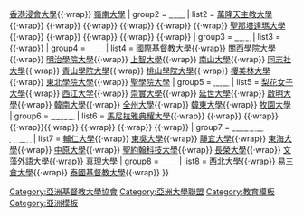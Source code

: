 <noinclude>{{noteTA
|G1 = Country
|1 = zh:韓國; zh-cn:韩国; zh-tw:南韓; zh-hk:南韓; zh-sg:韩国;
}}</noinclude>{{Navbox
| name  = 亞洲基督教大學協會
| title = [[亞洲基督教大學協會|<span style="color:white;">亞洲基督教大學協會（ACUCA）</span>]]
| titlestyle = background:#2f6bb3; color:white;
| groupstyle = color: #ffffff; background-color: #2f6bb3; text-align: center;
| cat       = 
| group1 = [[香港|<span style="color:white;">香港</span>]]
| list1 = {{nowrap begin}}[[崇基學院|香港中文大學崇基學院]]{{·wrap}} [[香港浸會大學]]{{·wrap}} [[嶺南大學 (香港)|嶺南大學]]{{nowrap end}}
| group2 = [[印尼|<span style="color:white;">印尼</span>]]
| list2 = {{nowrap  begin}}[[萬隆天主教大學]]{{·wrap}} {{le|佩特拉基督教大學|Petra Christian University|佩特拉基督教大學}}{{·wrap}} {{le|沙塔亞瓦札那基督教大學|Satya Wacana Christian University|沙塔亞瓦札那基督教大學}}{{·wrap}} {{le|印度尼西亞基督教大學|Universitas Kristen Indonesia|印度尼西亞基督教大學}}{{·wrap}} {{le|主來臨基督教大學|Maranatha Christian University|主來臨基督教大學}}{{·wrap}} {{le|杜塔瓦卡納基督教大學|Duta Wacana Christian University|杜塔瓦卡納基督教大學}}{{·wrap}} [[聖那塔達瑪大學]]{{·wrap}} {{le|蘇吉甲普拉那塔天主教大學|Soegijapranata Catholic University|蘇吉甲普拉那塔天主教大學}}{{·wrap}} {{le|希望之光大學|Universitas Pelita Harapan|希望之光大學}}{{·wrap}} {{le|克里達瓦卡納基督教大學|Krida Wacana Christian University|克里達瓦卡納基督教大學}}{{·wrap}} {{le|阿瑪加雅大學|Atma Jaya University, Yogyakarta|阿瑪加雅大學}}{{·wrap}} {{le|HKBP諾門森大學|University of HKBP Nommensen|HKBP諾門森大學}}{{nowrap end}}
| group3 = [[印度|<span style="color:white;">印度</span>]]
| list3 = {{nowrap  begin}}{{le|基督大學|Christ University|基督大學}}{{·wrap}} {{le|多克夫人學院|Lady Doak College|多克夫人學院}}{{nowrap end}}
| group4 = [[日本|<span style="color:white;">日本</span>]]
| list4 = {{nowrap  begin}}[[國際基督教大學]]{{·wrap}} [[關西學院大學]]{{·wrap}} [[明治學院大學]]{{·wrap}} [[上智大學]]{{·wrap}} [[南山大學]]{{·wrap}} [[同志社大學]]{{·wrap}} [[青山學院大學]]{{·wrap}} [[桃山學院大學]]{{·wrap}} [[櫻美林大學]]{{·wrap}} [[東北學院大學]]{{·wrap}} [[聖學院大學]]{{nowrap end}}
| group5 = [[韓國|<span style="color:white;">韓國</span>]]
| list5 = {{nowrap  begin}}[[梨花女子大學]]{{·wrap}} [[西江大学]]{{·wrap}} [[崇實大學]]{{·wrap}} [[延世大學]]{{·wrap}} [[啟明大學]]{{·wrap}} [[韓南大學]]{{·wrap}} [[全州大學]]{{·wrap}} [[韓東大學]]{{·wrap}} [[牧園大學]]{{nowrap end}}
| group6 = [[菲律賓|<span style="color:white;">菲律賓</span>]]
| list6 = {{nowrap  begin}}[[馬尼拉雅典耀大學]]{{·wrap}} {{le|中部菲律賓大學|Central Philippine University|中部菲律賓大學}}{{·wrap}} {{le|德拉薩大學|De La Salle University|德拉薩大學}}{{·wrap}} {{le|菲律賓基督教大學|Philippine Christian University|菲律賓基督教大學}}{{·wrap}}{{le|西利曼大學|Silliman University|西利曼大學}}{{·wrap}} {{le|亞洲三一大學|Trinity University of Asia|亞洲三一大學}}{{·wrap}} {{le|非拉莫基督教學院|Filamer Christian University|非拉莫基督教學院}}{{·wrap}} {{le|米黎盎学院|Miriam College|米黎盎学院}}{{·wrap}} {{le|菲律賓聖保羅大學|St. Paul University Philippines|菲律賓聖保羅大學}}{{nowrap end}}
| group7 = [[中華民國|<span style="color:white;">中華民國</span>]]<br />[[臺灣|<span style="color:white;">(臺灣)</span>]]
| list7 = {{nowrap  begin}}[[輔仁大學]]{{·wrap}} [[東吳大學]]{{·wrap}} [[靜宜大學]]{{·wrap}} [[東海大學 (台灣)|東海大學]]{{·wrap}} [[中原大學]]{{·wrap}} [[聖約翰科技大學]]{{·wrap}} [[長榮大學]]{{·wrap}} [[文藻外語大學]]{{·wrap}} [[真理大學]]{{nowrap end}}
| group8 = [[泰國|<span style="color:white;">泰國</span>]]
| list8 = {{nowrap  begin}}[[西北大學 (泰國)|西北大學]]{{·wrap}} [[易三仓大学|易三倉大學]]{{·wrap}} [http://www.christian.ac.th/English/index.html 泰國基督教大學]{{·wrap}} {{le|亞太國際大學|Asia-Pacific International University|亞太國際大學（原：使命學院）}}{{nowrap end}}
}}<includeonly>
[[Category:亞洲基督教大學協會]]
</includeonly><noinclude>
[[Category:亞洲大學聯盟]]
[[Category:教育模板]]
[[Category:亞洲模板]]
</noinclude>